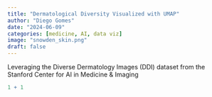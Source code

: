 ```yaml
---
title: "Dermatological Diversity Visualized with UMAP"
author: "Diego Gomes"
date: "2024-06-09"
categories: [medicine, AI, data viz]
image: "snowden_skin.png"
draft: false
---
```


Leveraging the Diverse Dermatology Images (DDI) dataset from the Stanford Center for AI in Medicine & Imaging

```r
1 + 1
```
